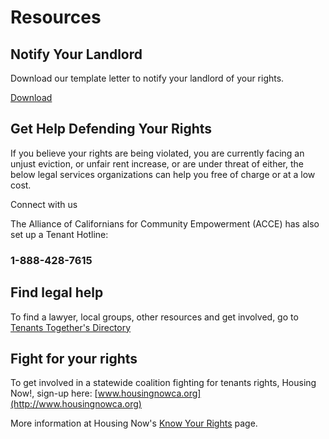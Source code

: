 
# Resources

## Notify Your Landlord

Download our template letter to notify your landlord of your rights.

<a class="download" href="/template-letter.docx" download>Download</a>

## Get Help Defending Your Rights

If you believe your rights are being violated, you are currently facing an unjust eviction, or unfair rent increase, or are under threat of either, the below legal services organizations can help you free of charge or at a low cost.

<PrimaryButton to="/getHelp">Connect with us</PrimaryButton>

The Alliance of Californians for Community Empowerment (ACCE) has also set up a Tenant Hotline:
<h3>1-888-428-7615</h3>


## Find legal help
To find a lawyer, local groups, other resources and get involved, go to [Tenants Together's Directory](http://www.tenantstogether.org/resource-directory)

## Fight for your rights
To get involved in a statewide coalition fighting for tenants rights,  Housing Now!, sign-up here: [www.housingnowca.org](http://www.housingnowca.org)

More information at Housing Now's [Know Your Rights](https://www.housingnowca.org/knowyourrights) page.
